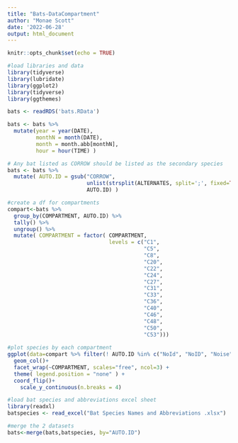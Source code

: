 ```yaml
---
title: "Bats-DataCompartment"
author: "Monae Scott"
date: '2022-06-28'
output: html_document
---
```


```r
knitr::opts_chunk$set(echo = TRUE)
```

```r
#load libraries and data
library(tidyverse)
library(lubridate)
library(ggplot2)
library(tidyverse)
library(ggthemes)

bats <- readRDS('bats.RData')

bats <- bats %>% 
  mutate(year = year(DATE), 
         monthN = month(DATE),
         month = month.abb[monthN],
         hour = hour(TIME) )

# Any bat listed as CORROW should be listed as the secondary species
bats <- bats %>% 
  mutate( AUTO.ID = gsub("CORROW", 
                         unlist(strsplit(ALTERNATES, split=';', fixed=TRUE))[1],
                         AUTO.ID) )
```

```r
#create a df for compartments
compart<-bats %>% 
  group_by(COMPARTMENT, AUTO.ID) %>% 
  tally() %>%
  ungroup() %>%
  mutate( COMPARTMENT = factor( COMPARTMENT, 
                                levels = c("C1",
                                           "C5",
                                           "C8",
                                           "C20",
                                           "C22",
                                           "C24",
                                           "C27",
                                           "C31",
                                           "C33",
                                           "C36",
                                           "C40",
                                           "C46",
                                           "C48",
                                           "C50",
                                           "C53")))
  
#plot species by each compartment 
ggplot(data=compart %>% filter(! AUTO.ID %in% c("NoId", "NoID", "Noise")), aes(x=AUTO.ID, y=n, fill=AUTO.ID))+
  geom_col()+
  facet_wrap(~COMPARTMENT, scales="free", ncol=3) +
  theme( legend.position = "none" ) +
  coord_flip()+
    scale_y_continuous(n.breaks = 4)

```

```r
#load bat species and abbreviations excel sheet
library(readxl)
batspecies <- read_excel("Bat Species Names and Abbreviations .xlsx")

#merge the 2 datasets 
bats<-merge(bats,batspecies, by="AUTO.ID")

```


